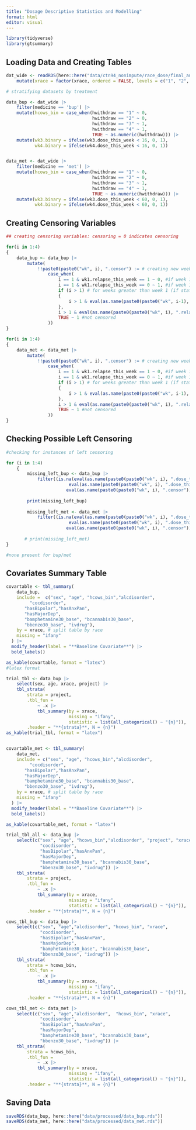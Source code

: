 ```yaml
---
title: "Dosage Descriptive Statistics and Modelling"
format: html
editor: visual
---
```


```r
library(tidyverse)
library(gtsummary)
```

## Loading Data and Creating Tables

```r
dat_wide <- readRDS(here::here("data/ctn94_nonimpute/race_dose/final_analysis_data.rds")) |>
    mutate(xrace = factor(xrace, ordered = FALSE, levels = c("1", "2", "3")))

# stratifying datasets by treatment

data_bup <- dat_wide |>
    filter(medicine == 'bup') |>
    mutate(hcows_bin = case_when(hwithdraw == "1" ~ 0,
                                 hwithdraw == "2" ~ 0,
                                 hwithdraw == "3" ~ 1,
                                 hwithdraw == "4" ~ 1,
                                 TRUE ~ as.numeric(hwithdraw))) |>
    mutate(wk3.binary = ifelse(wk3.dose_this_week < 16, 0, 1),
           wk4.binary = ifelse(wk4.dose_this_week < 16, 0, 1)) 


data_met <- dat_wide |>
    filter(medicine == 'met') |>
    mutate(hcows_bin = case_when(hwithdraw == "1" ~ 0,
                                 hwithdraw == "2" ~ 0,
                                 hwithdraw == "3" ~ 1,
                                 hwithdraw == "4" ~ 1,
                                 TRUE ~ as.numeric(hwithdraw))) |>
    mutate(wk3.binary = ifelse(wk3.dose_this_week < 60, 0, 1),
           wk4.binary = ifelse(wk4.dose_this_week < 60, 0, 1)) 
```

## Creating Censoring Variables

```r
## creating censoring variables: censoring = 0 indicates censoring

for(i in 1:4)
{
    data_bup <- data_bup |>
        mutate(
            !!paste0(paste0("wk", i), ".censor") := # creating new weekly censor variable
                case_when(
                    i == 1 & wk1.relapse_this_week == 1 ~ 0, #if week 1 and relapse in week 1, then censor
                    i == 1 & wk1.relapse_this_week == 0 ~ 1, #if week 1 and no relapse, then no censor
                    if (i > 1) # for weeks greater than week 1 (if statement to avoid indexing error)
                    {
                        i > 1 & eval(as.name(paste0(paste0("wk", i-1), ".censor"))) == 0 ~ 0 # if not week 1 and previous week was censor, this week is censored
                    },
                    i > 1 & eval(as.name(paste0(paste0("wk", i), ".relapse_this_week"))) == 1 ~ 0, # if not week 1 and relapse this week, then censor
                    TRUE ~ 1 #not censored
                ))
}

for(i in 1:4)
{
    data_met <- data_met |>
        mutate(
            !!paste0(paste0("wk", i), ".censor") := # creating new weekly censor variable
                case_when(
                    i == 1 & wk1.relapse_this_week == 1 ~ 0, #if week 1 and relapse in week 1, then censor
                    i == 1 & wk1.relapse_this_week == 0 ~ 1, #if week 1 and no relapse, then no censor
                    if (i > 1) # for weeks greater than week 1 (if statement to avoid indexing error)
                    {
                        i > 1 & eval(as.name(paste0(paste0("wk", i-1), ".censor"))) == 0 ~ 0 # if not week 1 and previous week was censor, this week is censored
                    },
                    i > 1 & eval(as.name(paste0(paste0("wk", i), ".relapse_this_week"))) == 1 ~ 0, # if not week 1 and relapse this week, then censor
                    TRUE ~ 1 #not censored
                ))
}
```

## Checking Possible Left Censoring

```r
#checking for instances of left censoring

for (i in 1:4)
    {
        missing_left_bup <- data_bup |>
            filter((is.na(eval(as.name(paste0(paste0("wk", i), ".dose_this_week")))) | 
                        eval(as.name(paste0(paste0("wk", i), ".dose_this_week"))) == 0) & 
                       eval(as.name(paste0(paste0("wk", i), ".censor"))) == 1)
        
        print(missing_left_bup)
        
        missing_left_met <- data_met |>
            filter((is.na(eval(as.name(paste0(paste0("wk", i), ".dose_this_week")))) | 
                        eval(as.name(paste0(paste0("wk", i), ".dose_this_week"))) == 0) & 
                       eval(as.name(paste0(paste0("wk", i), ".censor"))) == 1)
        
       # print(missing_left_met)
}

#none present for bup/met
```

## Covariates Summary Table

```r
covartable <- tbl_summary(
    data_bup,
    include =  c("sex", "age", "hcows_bin","alcdisorder", 
         "cocdisorder",
       "hasBipolar","hasAnxPan",
       "hasMajorDep",
       "bamphetamine30_base", "bcannabis30_base",
       "bbenzo30_base", "ivdrug"),
    by = xrace, # split table by race
    missing = "ifany"
  ) |>
  modify_header(label = "**Baseline Covariate**") |>
  bold_labels() 

as_kable(covartable, format = "latex")
#latex format

trial_tbl <- data_bup |>
    select(sex, age, xrace, project) |>
    tbl_strata(
        strata = project,
        .tbl_fun =
            ~ .x |>
            tbl_summary(by = xrace, 
                        missing = "ifany", 
                        statistic = list(all_categorical() ~ "{n}")),
        .header = "**{strata}**, N = {n}")
as_kable(trial_tbl, format = "latex")


covartable_met <- tbl_summary(
    data_met,
    include = c("sex", "age", "hcows_bin","alcdisorder", 
         "cocdisorder",
       "hasBipolar","hasAnxPan",
       "hasMajorDep",
       "bamphetamine30_base", "bcannabis30_base",
       "bbenzo30_base", "ivdrug"),
    by = xrace, # split table by race
    missing = "ifany"
  ) |>
  modify_header(label = "**Baseline Covariate**") |>
  bold_labels() 

as_kable(covartable_met, format = "latex")

trial_tbl_all <- data_bup |>
    select(c("sex", "age", "hcows_bin","alcdisorder", "project", "xrace",
             "cocdisorder",
             "hasBipolar","hasAnxPan",
             "hasMajorDep",
             "bamphetamine30_base", "bcannabis30_base",
             "bbenzo30_base", "ivdrug")) |>
    tbl_strata(
        strata = project,
        .tbl_fun =
            ~ .x |>
            tbl_summary(by = xrace, 
                        missing = "ifany", 
                        statistic = list(all_categorical() ~ "{n}")),
        .header = "**{strata}**, N = {n}")

cows_tbl_bup <- data_bup |>
    select(c("sex", "age","alcdisorder", "hcows_bin", "xrace",
             "cocdisorder",
             "hasBipolar","hasAnxPan",
             "hasMajorDep",
             "bamphetamine30_base", "bcannabis30_base",
             "bbenzo30_base", "ivdrug")) |>
    tbl_strata(
        strata = hcows_bin,
        .tbl_fun =
            ~ .x |>
            tbl_summary(by = xrace, 
                        missing = "ifany", 
                        statistic = list(all_categorical() ~ "{n}")),
        .header = "**{strata}**, N = {n}")

cows_tbl_met <- data_met |>
    select(c("sex", "age","alcdisorder",  "hcows_bin", "xrace",
             "cocdisorder",
             "hasBipolar","hasAnxPan",
             "hasMajorDep",
             "bamphetamine30_base", "bcannabis30_base",
             "bbenzo30_base", "ivdrug")) |>
    tbl_strata(
        strata = hcows_bin,
        .tbl_fun =
            ~ .x |>
            tbl_summary(by = xrace, 
                        missing = "ifany", 
                        statistic = list(all_categorical() ~ "{n}")),
        .header = "**{strata}**, N = {n}")
```

## Saving Data

```r
saveRDS(data_bup, here::here("data/processed/data_bup.rds"))
saveRDS(data_met, here::here("data/processed/data_met.rds"))
```
